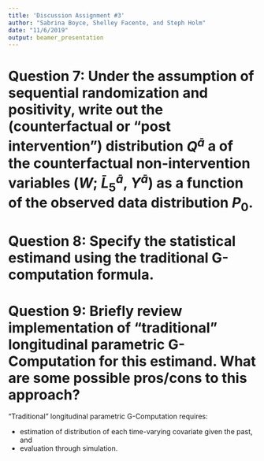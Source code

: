 ```yaml
---
title: 'Discussion Assignment #3'
author: "Sabrina Boyce, Shelley Facente, and Steph Holm"
date: "11/6/2019"
output: beamer_presentation
---
```


<!--
# Question 1: Specify the question of interest. How does this question differ from that addressed in the original analysis of the randomized trial? What was the authors' motivation for doing a secondary analysis?
The question of interest is: *What causal effect does breastfeeding duration have on the number of infections a newborn is expected to experience in their first year?* This differs from the original analysis in the RCT because they were originally evaluating the effect of longer breastfeeding duration (via the PROBIT intervention) on gastrointestinal tract infection. While their results indicated a significant reduction in infection incidence for infants whose mothers were in the intervention group, since breastfeeding was not randomized, causality could not reasonably be determined. Since breastfeeding can't ethnically be randomized, a secondary analysis using statistical techniques to assess causality was required.

# Question 2: Specify the longitudinal causal model $\mathcal{M^{F}}$ for individual level data (with endogenous nodes and time ordering corresponding to the observed data as specified in Section 3). What do you think about the temporal ordering assumptions? Any concerns? \textit{Bonus:} How might you modify this causal model to more accurately describe knowledge about the true data generating process?
The longitudinal causal model $\mathcal{M^{F}}$ is:
\begin{align*}
W &= \text{baseline covariates} \\
C_t, t = 1...K &= \text{Whether the subject was censored before the }t\text{th timepoint (including the final timepoint, }K\text{, which would indicate censoring at the time the outcome was measured.)} \\
L_t, t = 1...K-1 &= \text{Whether the infant had any gastrointestinal infections between timepoints} t\text{ - 1 and }t\text{. Any subject already censored during or prior to any given timepoint received an }L_t\text{ value of zero.} \\
A_t, t = 1...K-1 &= \text{Breastfeeding status at timepoint } t. \\
Y &= \text{the outcome: the total number of infections accrued up until and including visit }K. \text{Any subject censored during or prior to time }K\text{ received a }Y\text{ value of zero.} \\
\end{align*}

# Question 3: Specify the counterfactual outcomes of interest. Hint: First define the interventions of interest. Then define the counterfactual outcome under these interventions (the counterfactual outcome is a random variable). How are these counterfactual outcomes generated using an intervention on the causal model?

A_t=contintued breastfeeding from t-1 to t (0, 1) for k=1,2,3,4,5
Y^{\bar{a}}=number of infections observed under breastfeeding regimin $\bar{a}$

These outcomes are generated by setting the value of A_t to 1 or 0 for each time point k such that outcomes are observed for every combination of the value of A for all 5 time points. 

# Question 4: Specify the target causal parameter.

&\psi_{\bar{a}} = E(Y^{\bar{a}})=\sum_{\bar{l}}E(Y|\bar{A}(K)=\bar{a}(K), \bar{L}(K)=\bar{l}(K) \ \ \times\\
&\prod_{t=1}^{K} P(L(t)=l(t)|\bar{A}(t-1)=\bar{a}(t-1), \bar{L}(t-1)=\bar{l}(t-1)))

# Question 5: What are the observed data? What is the assumed link between the observed data and the structural causal model $\mathcal{M^{F}}$? Factorize the observed data distribution $P_0(O)$ according to the time-ordering.

The observed data are from the PROBIT study of 17,036 mother/infant pairs from 31 hospitals in Belarus who were provided data at 6 time points.
n i.i.d. copies of 
O = (W, C_1, L_1, A_1....L_{K-1}, A_{K-1}, C_K, Y) ~ P_0

P(O=o) = Q_Y(Y|\bar{C}_K, \bar{A}_{K-1}, \bar{L}_{K-1) \prod_{t=1}^{K-1} Q_{L}_t(L(t)=l(t)|\bar{C}_t, \bar{A}(t-1)=\bar{a}(t-1), \bar{L}(t-1)=\bar{l}(t-1), W) \ \ \times\\
&\prod_{t=1}^{K-1} g_{A_t}(A(t)=a(t)|\bar{A}(t-1)=\bar{a}(t-1), \bar{L}(t)=\bar{l}(t), \bar{C}_t, W) &\prod_{t=1}^{K} g_{C_t}(C(t)|\bar{A}(t-1)=\bar{a}(t-1), \bar{L}(t-1)=\bar{l}(t-1), \bar{C}(t-1), W))

# Question 6: What are the needed identifiability assumptions? Do they seem reasonable here? Any particular concerns?
Sequential randomization: 
\begin{align*}
Y_{\bar{a}}\perp A_1 | L_1 = l_1, C_1, W   
Y_{\bar{a}}\perp A_2 | L_2 = l_2, A_1 = a_1, L_1 = l_1, C_2, W
....
Y_{\bar{a}}\perp A_5 | L_5 = l_5, A_4 = a_4, L_4 = l_4, A_3 = a_3, L_3 = l_3, A_2 = a_2, L_2 = l_2, A_1 = a_1, L_1 = l_1, C_5, W
\end{align*}


Positivity
\begin{align*}
P(A(k)|\bar{L}_K, \bar{A}_{K-1}, \bar{C}_K, W > 0 - a.e.,  for t=1,2..5
\end{align*}

These assumptions do seem reasonable here. 
-->

# Question 7: Under the assumption of sequential randomization and positivity, write out the (counterfactual or "post intervention") distribution $Q^{\bar{a}}$ a of the counterfactual non-intervention variables ($W$; $\bar{L}^{\bar{a}}_5$, $Y^{\bar{a}}$) as a function of the observed data distribution $P_0$.

\begin{align*}
P_O^{bar{a}}= Q^\bar{a}(Y^\bar{a}, \bar{L}_K^\bar{a}, W)=Q_Y(Y|\bar{C}_K=0, \bar{A}_{K-1}=\bar{a}_{K-1}, \bar{L}_K-1, W) \ \ \times\\
&\prod_{t=1}^{K-1}Q_{L_t}(L_t|\bar{C}_t=0, \bar{A}_{t-1}=\bar{a}_{t-1}, \bar{L}_t-1, W) Q_W(W)
\end{align*}


# Question 8: Specify the statistical estimand using the traditional G-computation formula.
<!--(Fine to assume $W$ is discrete to keep the discrete notation we have been using in class, and write this in the form we have been using in class.)-->

\begin{align*}
\psi_{\bar{a}}(P_O) = &\sum_{\bar{l}}E_0(Y|\bar{A}(5)=\bar{a}(5), \bar{L}(5)=\bar{l}(5), \bar{C}(5)=0, W)\ \ \times\\ &\prod_{1}^{5} P_0(L(t)=l(t)|\bar{A}(t-1)=\bar{a}(t-1), \bar{L}(t-1)=\bar{l}(t-1), \bar{C}(t)=0, W) \ \ \times\\ P_0(W)
\end{align*}


# Question 9: Briefly review implementation of "traditional" longitudinal parametric G-Computation for this estimand. What are some possible pros/cons to this approach?
"Traditional" longitudinal parametric G-Computation requires:

* estimation of distribution of each time-varying covariate given the past, and
* evaluation through simulation.

\vspace{18pt} 

\begin{columns}
\begin{column}{0.48\textwidth}
\underline{Pros:}
\begin{itemize}
\item Fairly easy to set up and run
\item Efficient, if the model is correct
\end{itemize}
\end{column}
\begin{column}{0.48\textwidth}
\underline{Cons:}
\begin{itemize}
\item Susceptible to bias if model not correctly specified
\item Requires estimating lots of conditional densities
\end{itemize}
\end{column}
\end{columns}

<!--
# Question 10: What is the sequential representation of the statistical estimand? 
By sequentially breaking up the expectations into nested conditional expectations, the marginal expectation of the outcome assuming no censoring can be represented like this:

\begin{align*}
\Psi_{\bar{a}} &= E(Y_{\bar{a}}) \\
&= E\{E(Y|C_K = 0, \bar{A}_{K-1} = \bar{a}_{K-1}, \bar{L}_{K-1}, W)\} \\
&= E[E\{E(Y|C_K = 0, \bar{A}_{K-1} = \bar{a}_{K-1}, \bar{L}_{K-1}, W)|C_K = 0, \bar{A}_{K-2} = \bar{a}_{K-2}, \bar{L}_{K-2}, W\}] \\
\end{align*}

# Question 11: Give an overview of implementation of the sequential G computation estimator. What are some advantages over the traditional parametric G comp estimator?
To implement the sequential G-comp estimator, you fit a model for each level of conditioning, beginning with the innermost expectation (i.e. first fit $Q_K$ and then the rest of the $Q_t$s). Then predictions are obtained for each individual moving backward in time, eventually taking a mean of $Q_1$ over all observations, conditional only on the baseline covariates. That gives the target causal parameter.
  
This method provides a few advantages over the traditional parametric G-comp estimator described in Question 9, namely:

* No longer have to estimate a series of conditional densities
* Many fewer dimensions (don't need to estimate all the conditional densities in the same way)

# Question 12: Give an overview of implementation of the sequential TMLE.
To implement sequential TMLE, we go through the following steps:

1. Estimate $E_0(Y|A,W) \equiv \bar{Q}_0(A,W)$, for example using SuperLearner.
2. Generate predicted values for Y for each individual, given that individual's $A_i, W_i$.
3. Estimate the treatment mechanism, again using SuperLearner or similar ($g_0(A|W)$).
4. Use this estimate to create a new "clever covariate" ($H_n(A,W)$) for each individual.
5. Update the initial estimate of $E_0(Y|A,W)$ using that clever covariate, by running a logistic regression of $Y_i$ on $H_n(A_i,W_i)$ using log\textit{it}$(\bar{Q}^0_n(A_i,W_i))$ as an offset, and obtaining an MLE estimate of the coefficient $\epsilon$ on each clever covariate.
6. Calculate the predicted values for each individual under each treatment regimen using the updated estimate.
7. Update $\Psi(P_0)$ as the empirical mean of the predicted values of $Y$ based on the updated fit, for each treatment regimen of interest.
-->